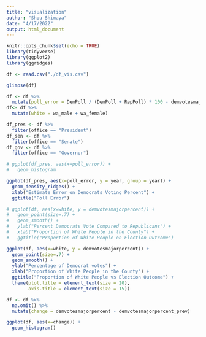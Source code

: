 ```yaml
---
title: "visualization"
author: "Shou Shimaya"
date: "4/17/2022"
output: html_document
---
```


```r
knitr::opts_chunk$set(echo = TRUE)
library(tidyverse)
library(ggplot2)
library(ggridges)
```

```r
df <- read.csv("./df_vis.csv")
```

```r
glimpse(df)
```

```r
df <- df %>%
  mutate(poll_error = DemPoll / (DemPoll + RepPoll) * 100 - demvotesmajorpercent)
df<- df %>% 
  mutate(white = wa_male + wa_female)
```

```r
df_pres <- df %>% 
  filter(office == "President")
df_sen <- df %>% 
  filter(office == "Senate")
df_gov <- df %>% 
  filter(office == "Governor")
```

```r
# ggplot(df_pres, aes(x=poll_error)) + 
#   geom_histogram

ggplot(df_pres, aes(x=poll_error, y = year, group = year)) +
  geom_density_ridges() +
  xlab("Estimate Error on Democrats Voting Percent") +
  ggtitle("Poll Error")
```

```r
# ggplot(df, aes(x=white, y = demvotesmajorpercent)) + 
#   geom_point(size=.7) +
#   geom_smooth() +
#   ylab("Percent Democrats Vote Compared to Republicans") +
#   xlab("Proportion of White People in the County") +
#   ggtitle("Proportion of White People on Election Outcome")

ggplot(df, aes(x=white, y = demvotesmajorpercent)) + 
  geom_point(size=.7) +
  geom_smooth() +
  ylab("Percentage of Democrat votes") +
  xlab("Proportion of White People in the County") +
  ggtitle("Proportion of White People vs Election Outcome") + 
  theme(plot.title = element_text(size = 20),
        axis.title = element_text(size = 15)) 
```
```r
df <- df %>% 
  na.omit() %>% 
  mutate(change = demvotesmajorpercent - demvotesmajorpercent_prev)
```


```r
ggplot(df, aes(x=change)) + 
  geom_histogram()
```